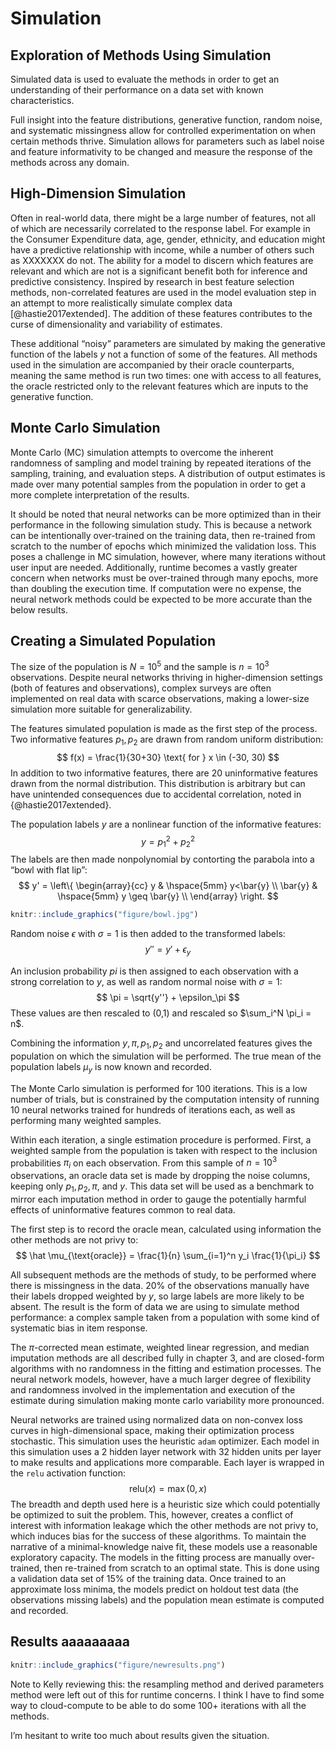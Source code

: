 # Simulation
## Exploration of Methods Using Simulation

Simulated data is used to evaluate the methods in order to get an understanding of their performance on a data set with known characteristics.

Full insight into the feature distributions, generative function, random noise, and systematic missingness allow for controlled experimentation on when certain methods thrive. Simulation allows for parameters such as label noise and feature informativity to be changed and measure the response of the methods across any domain.

## High-Dimension Simulation

Often in real-world data, there might be a large number of features, not all of which are necessarily correlated to the response label. For example in the Consumer Expenditure data, age, gender, ethnicity, and education might have a predictive relationship with income, while a number of others such as XXXXXXX do not. The ability for a model to discern which features are relevant and which are not is a significant benefit both for inference and predictive consistency. Inspired by research in best feature selection methods, non-correlated features are used in the model evaluation step in an attempt to more realistically simulate complex data [@hastie2017extended]. The addition of these features contributes to the curse of dimensionality and variability of estimates.
 
These additional "noisy" parameters are simulated by making the generative function of the labels $y$ not a function of some of the features. All methods used in the simulation are accompanied by their oracle counterparts, meaning the same method is run two times: one with access to all features, the oracle restricted only to the relevant features which are inputs to the generative function.

## Monte Carlo Simulation
Monte Carlo (MC) simulation attempts to overcome the inherent randomness of sampling and model training by repeated iterations of the sampling, training, and evaluation steps. A distribution of output estimates is made over many potential samples from the population in order to get a more complete interpretation of the results.

It should be noted that neural networks can be more optimized than in their performance in the following simulation study. This is because a network can be intentionally over-trained on the training data, then re-trained from scratch to the number of epochs which minimized the validation loss. This poses a challenge in MC simulation, however, where many iterations without user input are needed. Additionally, runtime becomes a vastly greater concern when networks must be over-trained through many epochs, more than doubling the execution time. If computation were no expense, the neural network methods could be expected to be more accurate than the below results.

## Creating a Simulated Population

The size of the population is $N=10^5$ and the sample is $n=10^3$ observations. Despite neural networks thriving in higher-dimension settings (both of features and observations), complex surveys are often implemented on real data with scarce observations, making a lower-size simulation more suitable for generalizability.

The features simulated population is made as the first step of the process. Two informative features $p_1, p_2$ are drawn from random uniform distribution:
$$
f(x) = \frac{1}{30+30} \text{ for } x \in (-30, 30)
$$
In addition to two informative features, there are $20$ uninformative features drawn from the normal distribution. This distribution is arbitrary but can have unintended consequences due to accidental correlation, noted in {@hastie2017extended}.

The population labels $y$ are a nonlinear function of the informative features:
$$
y = p_1^2 + p_2^2
$$
The labels are then made nonpolynomial by contorting the parabola into a "bowl with flat lip":
$$
y' = \left\{ \begin{array}{cc} 
                y & \hspace{5mm} y<\bar{y} \\
                \bar{y} & \hspace{5mm} y \geq \bar{y} \\
                \end{array} \right.
$$

```r
knitr::include_graphics("figure/bowl.jpg")
```

Random noise $\epsilon$ with $\sigma = 1$ is then added to the transformed labels:
$$
y'' = y' + \epsilon_y
$$

An inclusion probability $pi$ is then assigned to each observation with a strong correlation to $y$, as well as random normal noise with $\sigma = 1$:
$$
\pi = \sqrt{y''} + \epsilon_\pi
$$
These values are then rescaled to (0,1) and rescaled so $\sum_i^N \pi_i = n$.

Combining the information $y,\pi, p_1, p_2$ and uncorrelated features gives the population on which the simulation will be performed. The true mean of the population labels $\mu_y$ is now known and recorded.

The Monte Carlo simulation is performed for 100 iterations. This is a low number of trials, but is constrained by the computation intensity of running 10 neural networks trained for hundreds of iterations each, as well as performing many weighted samples.

Within each iteration, a single estimation procedure is performed. First, a weighted sample from the population is taken with respect to the inclusion probabilities $\pi_i$ on each observation. From this sample of $n=10^3$ observations, an oracle data set is made by dropping the noise columns, keeping only $p_1, p_2, \pi,$ and $y$. This data set will be used as a benchmark to mirror each imputation method in order to gauge the potentially harmful effects of uninformative features common to real data.

The first step is to record the oracle mean, calculated using information the other methods are not privy to:
$$
\hat \mu_{\text{oracle}} = \frac{1}{n} \sum_{i=1}^n y_i \frac{1}{\pi_i}
$$

All subsequent methods are the methods of study, to be performed where there is missingness in the data. $20\%$ of the observations manually have their labels dropped weighted by $y$, so large labels are more likely to be absent. The result is the form of data we are using to simulate method performance: a complex sample taken from a population with some kind of systematic bias in item response.

The $\pi$-corrected mean estimate, weighted linear regression, and median imputation methods are all described fully in chapter 3, and are closed-form algorithms with no randomness in the fitting and estimation processes. The neural network models, however, have a much larger degree of flexibility and randomness involved in the implementation and execution of the estimate during simulation making monte carlo variability more pronounced.

Neural networks are trained using normalized data on non-convex loss curves in high-dimensional space, making their optimization process stochastic. This simulation uses the heuristic `adam` optimizer. Each model in this simulation uses a 2 hidden layer network with 32 hidden units per layer to make results and applications more comparable. Each layer is wrapped in the `relu` activation function:
$$
\text{relu}(x) = \max(0,x)
$$
The breadth and depth used here is a heuristic size which could potentially be optimized to suit the problem. This, however, creates a conflict of interest with information leakage which the other methods are not privy to, which induces bias for the success of these algorithms. To maintain the narrative of a minimal-knowledge naive fit, these models use a reasonable exploratory capacity. The models in the fitting process are manually over-trained, then re-trained from scratch to an optimal state. This is done using a validation data set of $15\%$ of the training data. Once trained to an approximate loss minima, the models predict on holdout test data (the observations missing labels) and the population mean estimate is computed and recorded.

## Results aaaaaaaaa

```r
knitr::include_graphics("figure/newresults.png")
```

Note to Kelly reviewing this: the resampling method and derived parameters method were left out of this for runtime concerns. I think I have to find some way to cloud-compute to be able to do some 100+ iterations with all the methods.

I'm hesitant to write too much about results given the situation.
